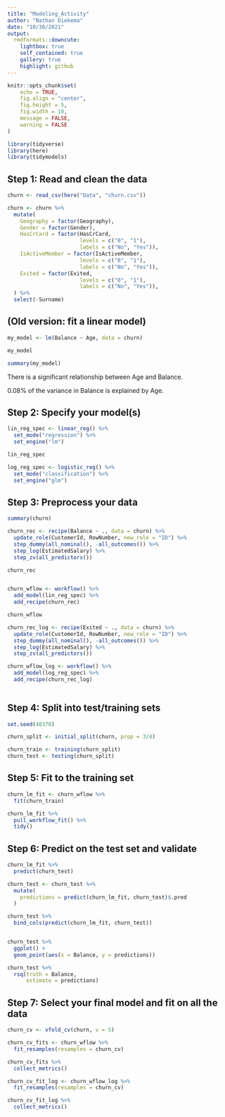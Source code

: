 ---
title: "Modeling_Activity"
author: "Nathan Diekema"
date: "10/30/2021"
output:
  rmdformats::downcute:
    lightbox: true
    self_contained: true
    gallery: true
    highlight: github
---

```{r setup, include=FALSE}
knitr::opts_chunk$set(
	echo = TRUE,
	fig.align = "center",
	fig.height = 5,
	fig.width = 10,
	message = FALSE,
	warning = FALSE
)
```

```{r, message = FALSE, warning = FALSE}
library(tidyverse)
library(here)
library(tidymodels)
```

## Step 1: Read and clean the data

```{r, message = FALSE}
churn <- read_csv(here("Data", "churn.csv"))
```

```{r}
churn <- churn %>%
  mutate(
    Geography = factor(Geography),
    Gender = factor(Gender),
    HasCrCard = factor(HasCrCard,
                       levels = c("0", "1"),
                       labels = c("No", "Yes")),
    IsActiveMember = factor(IsActiveMember,
                       levels = c("0", "1"),
                       labels = c("No", "Yes")),
    Exited = factor(Exited,
                       levels = c("0", "1"),
                       labels = c("No", "Yes")),
  ) %>%
  select(-Surname)
```



## (Old version: fit a linear model)

```{r}
my_model <- lm(Balance ~ Age, data = churn)

my_model

summary(my_model)
```

There is a significant relationship between Age and Balance. 

0.08% of the variance in Balance is explained by Age.

## Step 2:  Specify your model(s)


```{r}
lin_reg_spec <- linear_reg() %>%
  set_mode("regression") %>%
  set_engine("lm")

lin_reg_spec

log_reg_spec <- logistic_reg() %>%
  set_mode("classification") %>%
  set_engine("glm")
```




## Step 3:  Preprocess your data

```{r}
summary(churn)

churn_rec <- recipe(Balance ~ ., data = churn) %>%
  update_role(CustomerId, RowNumber, new_role = "ID") %>%
  step_dummy(all_nominal(), -all_outcomes()) %>%
  step_log(EstimatedSalary) %>%
  step_zv(all_predictors())

churn_rec


churn_wflow <- workflow() %>%
  add_model(lin_reg_spec) %>%
  add_recipe(churn_rec)

churn_wflow

churn_rec_log <- recipe(Exited ~ ., data = churn) %>%
  update_role(CustomerId, RowNumber, new_role = "ID") %>%
  step_dummy(all_nominal(), -all_outcomes()) %>%
  step_log(EstimatedSalary) %>%
  step_zv(all_predictors())

churn_wflow_log <- workflow() %>%
  add_model(log_reg_spec) %>%
  add_recipe(churn_rec_log)
  
```



## Step 4:  Split into test/training sets

```{r}
set.seed(48378)

churn_split <- initial_split(churn, prop = 3/4)

churn_train <- training(churn_split)
churn_test <- testing(churn_split)
```



## Step 5:  Fit to the training set

```{r}
churn_lm_fit <- churn_wflow %>%
  fit(churn_train)

churn_lm_fit %>%
  pull_workflow_fit() %>%
  tidy()
```



## Step 6:  Predict on the test set and validate

```{r}
churn_lm_fit %>%
  predict(churn_test)

churn_test <- churn_test %>%
  mutate(
    predictions = predict(churn_lm_fit, churn_test)$.pred
  )

churn_test %>%
  bind_cols(predict(churn_lm_fit, churn_test))


churn_test %>%
  ggplot() +
  geom_point(aes(x = Balance, y = predictions))

churn_test %>%
  rsq(truth = Balance,
      estimate = predictions)
```



## Step 7:  Select your final model and fit on all the data

```{r}
churn_cv <- vfold_cv(churn, v = 5)

churn_cv_fits <- churn_wflow %>%
  fit_resamples(resamples = churn_cv)

churn_cv_fits %>%
  collect_metrics()

churn_cv_fit_log <- churn_wflow_log %>%
  fit_resamples(resamples = churn_cv)

churn_cv_fit_log %>%
  collect_metrics()
```

